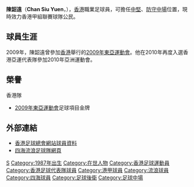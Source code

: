 {{noteta|G1=足球}}{{Football player infobox
| playername = 陳韶遠
| image    = [[File:Chan_Siu_Yuen.JPG|280px]]
| fullname = 陳韶遠
| englishfullname = Chan Siu Yuen
| height = {{height|m=1.80}}
| weight = 
| nickname =  
| dateofbirth = {{birth date and age|1987|11|02}}
| cityofbirth = {{HKG-1959}}
| countryofbirth = 
| currentclub = 公民
| clubnumber =
| position = [[中堅|中堅]]、[[防守中場|防守中場]]
| youthyears = 
| youthclubs = 
| caps(goals) = 
| years1 = 20??–2008
| clubs1 = [[香港流浪足球會|寶路華流浪]]
| caps1  = 
| goals1 = 
| years2 = 2008–2012
| clubs2 = [[四海體育會|四海流浪]]
| caps2  = 14
| goals2 = 0
| years3 = 2012–2013
| clubs3 = [[香港流浪足球會|流浪]]
| caps3  = 16
| goals3 = 0
| years4 = 2013–2014
| clubs4 = [[公民足球隊|公民]]
| caps4  = 16
| goals4 = 0
| years5 = 2014–2015
| clubs5 = [[黃大仙區康樂體育會|黃大仙]]
| caps5  = 14
| goals5 = 0
| years6 = 2015–
| clubs6 = [[花花足球會|花花]]
| caps6  = 
| goals6 = 
| years7 = 
| clubs7 = 東昇
| caps7  = 
| goals7 = 
| years8 = 
| clubs8 = 公民
| caps8  = 
| goals8 = 
| nationalyears1 =  
| nationalteam1 = [[香港奧運足球代表隊|香港U23]]
| nationalcaps1 = 
| nationalgoals1 = 
| nationalyears2 = 2010– 
| nationalteam2 = [[香港足球代表隊|香港]]
| nationalcaps2 = 
| nationalgoals2 = 
| medaltemplates = {{MedalCountry|[[香港|香港]]}}
{{MedalSport | [[东亚运动会足球比赛|東亞運動會足球比賽]]}}
{{MedalGold  | [[2009年東亞運動會足球比賽|2009年香港]] | [[东亚运动会足球比赛|足球]]}}
| pcupdate = 
| ntupdate = 
}}

'''陳韶遠'''（'''Chan Siu Yuen'''，{{bd|1987年|11月2日|catIdx=C}}），[[香港|香港]]職業足球員，可擔任[[中堅|中堅]]、[[防守中場|防守中場]]位置，現時效力香港甲組聯賽球隊公民。

==球員生涯==
2009年，陳韶遠曾參加[[香港|香港]]舉行的[[2009年東亞運動會|2009年東亞運動會]]。他在2010年再度入選香港亞運代表隊參加2010年亞洲運動會。

==榮譽==
;香港隊
* [[2009年東亞運動會|2009年東亞運動會]]足球項目金牌

==外部連結==
* [https://www.hkfa.com/ch/club/9/detail?player=56 香港足球總會網站球員資料] {{Wayback|url=https://www.hkfa.com/ch/club/9/detail?player=56 |date=20201028203408 }}
* [https://web.archive.org/web/20100727181115/http://www.rangers.com.hk/index.html 四海流浪足球隊網頁]

{{2009年東亞運動會香港參賽名單}}
{{2010年亞運會香港參賽名單}}

{{DEFAULTSORT:Chan, Siu Yuen}}
[[Category:陳姓|S]]
[[Category:1987年出生|Category:1987年出生]]
[[Category:在世人物|Category:在世人物]]
[[Category:香港足球運動員|Category:香港足球運動員]]
[[Category:香港足球代表隊球員|Category:香港足球代表隊球員]]
[[Category:港甲球員|Category:港甲球員]]
[[Category:流浪球員|Category:流浪球員]]
[[Category:四海球員|Category:四海球員]]
[[Category:足球後衛|Category:足球後衛]]
[[Category:足球中場|Category:足球中場]]